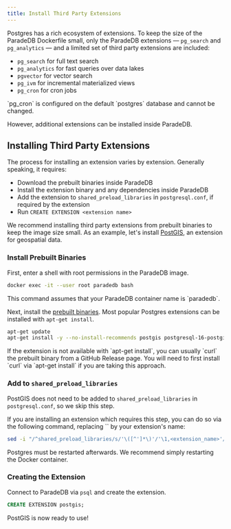 ```yaml
---
title: Install Third Party Extensions
---
```


Postgres has a rich ecosystem of extensions. To keep the size of the ParadeDB Dockerfile small, only the ParadeDB extensions — `pg_search` and `pg_analytics` — and a limited set of third party extensions are included:

- `pg_search` for full text search
- `pg_analytics` for fast queries over data lakes
- `pgvector` for vector search
- `pg_ivm` for incremental materialized views
- `pg_cron` for cron jobs

<Note>
  `pg_cron` is configured on the default `postgres` database and cannot be
  changed.
</Note>

However, additional extensions can be installed inside ParadeDB.

## Installing Third Party Extensions

The process for installing an extension varies by extension. Generally speaking, it requires:

- Download the prebuilt binaries inside ParadeDB
- Install the extension binary and any dependencies inside ParadeDB
- Add the extension to `shared_preload_libraries` in `postgresql.conf`, if required by the extension
- Run `CREATE EXTENSION <extension name>`

We recommend installing third party extensions from prebuilt binaries to keep the image size small. As an
example, let's install [PostGIS](https://github.com/postgis/postgis), an extension for geospatial data.

### Install Prebuilt Binaries

First, enter a shell with root permissions in the ParadeDB image.

```bash
docker exec -it --user root paradedb bash
```

<Note>
  This command assumes that your ParadeDB container name is `paradedb`.
</Note>

Next, install the [prebuilt binaries](https://postgis.net/documentation/getting_started/install_ubuntu/).
Most popular Postgres extensions can be installed with `apt-get install`.

```bash
apt-get update
apt-get install -y --no-install-recommends postgis postgresql-16-postgis-3
```

<Note>
  If the extension is not available with `apt-get install`, you can usually
  `curl` the prebuilt binary from a GitHub Release page. You will need to first
  install `curl` via `apt-get install` if you are taking this approach.
</Note>

### Add to `shared_preload_libraries`

PostGIS does not need to be added to `shared_preload_libraries` in `postgresql.conf`, so we skip this step.

<Accordion title = "Modifying shared_preload_libraries">
If you are installing an extension which requires this step, you can do so
via the following command, replacing `<extension_name>` by your extension's name:

```bash
sed -i "/^shared_preload_libraries/s/'\([^']*\)'/'\1,<extension_name>'/" /var/lib/postgresql/data/postgresql.conf`
```

</Accordion>

Postgres must be restarted afterwards. We recommend simply restarting the Docker container.

### Creating the Extension

Connect to ParadeDB via `psql` and create the extension.

```sql
CREATE EXTENSION postgis;
```

PostGIS is now ready to use!
